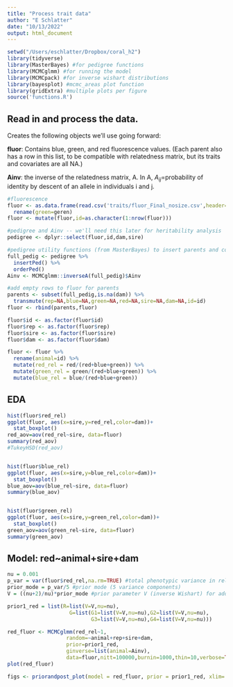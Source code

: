 ```yaml
---
title: "Process trait data"
author: "E Schlatter"
date: "10/13/2022"
output: html_document
---
```


```r
setwd("/Users/eschlatter/Dropbox/coral_h2")
library(tidyverse)
library(MasterBayes) #for pedigree functions
library(MCMCglmm) #for running the model
library(MCMCpack) #for inverse wishart distributions
library(bayesplot) #mcmc_areas plot function
library(gridExtra) #multiple plots per figure
source('functions.R')
```

## Read in and process the data.

Creates the following objects we'll use going forward:

$\textbf{fluor}$: Contains blue, green, and red fluorescence values. (Each parent also has a row in this list, to be compatible with relatedness matrix, but its traits and covariates are all NA.)

$\textbf{Ainv}$: the inverse of the relatedness matrix, A. In A, $A_{ij}=$probability of identity by descent of an allele in individuals i and j.

```r
#fluorescence
fluor <- as.data.frame(read.csv('traits/fluor_Final_nosize.csv',header=TRUE)) %>%
  rename(green=geren)
fluor <- mutate(fluor,id=as.character(1:nrow(fluor)))

#pedigree and Ainv -- we'll need this later for heritability analysis
pedigree <- dplyr::select(fluor,id,dam,sire)

#pedigree utility functions (from MasterBayes) to insert parents and correctly order, and create Ainv
full_pedig <- pedigree %>%
  insertPed() %>%
  orderPed()
Ainv <- MCMCglmm::inverseA(full_pedig)$Ainv

#add empty rows to fluor for parents
parents <- subset(full_pedig,is.na(dam)) %>%
  transmute(rep=NA,blue=NA,green=NA,red=NA,sire=NA,dam=NA,id=id)
fluor <- rbind(parents,fluor)

fluor$id <- as.factor(fluor$id)
fluor$rep <- as.factor(fluor$rep)
fluor$sire <- as.factor(fluor$sire)
fluor$dam <- as.factor(fluor$dam)

fluor <- fluor %>% 
  rename(animal=id) %>%
  mutate(red_rel = red/(red+blue+green)) %>%
  mutate(green_rel = green/(red+blue+green)) %>%
  mutate(blue_rel = blue/(red+blue+green))
```

## EDA
```r
hist(fluor$red_rel)
ggplot(fluor, aes(x=sire,y=red_rel,color=dam))+
  stat_boxplot()
red_aov=aov(red_rel~sire, data=fluor)
summary(red_aov)
#TukeyHSD(red_aov)


hist(fluor$blue_rel)
ggplot(fluor, aes(x=sire,y=blue_rel,color=dam))+
  stat_boxplot()
blue_aov=aov(blue_rel~sire, data=fluor)
summary(blue_aov)


hist(fluor$green_rel)
ggplot(fluor, aes(x=sire,y=green_rel,color=dam))+
  stat_boxplot()
green_aov=aov(green_rel~sire, data=fluor)
summary(green_aov)
```

## Model: red~animal+sire+dam

```r
nu = 0.001
p_var = var(fluor$red_rel,na.rm=TRUE) #total phenotypic variance in relative green fluor
prior_mode = p_var/5 #prior mode (5 variance components)
V = ((nu+2)/nu)*prior_mode #prior parameter V (inverse Wishart) for additive genetic effect

prior1_red = list(R=list(V=V,nu=nu),
                    G=list(G1=list(V=V,nu=nu),G2=list(V=V,nu=nu),
                           G3=list(V=V,nu=nu),G4=list(V=V,nu=nu)))

red_fluor <- MCMCglmm(red_rel~1,
                   random=~animal+rep+sire+dam,
                   prior=prior1_red,
                   ginverse=list(animal=Ainv),
                   data=fluor,nitt=100000,burnin=1000,thin=10,verbose=TRUE)
plot(red_fluor)

figs <- priorandpost_plot(model = red_fluor, prior = prior1_red, xlim=.01)


```
